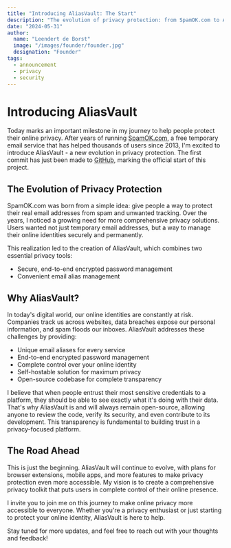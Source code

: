 ```yaml
---
title: "Introducing AliasVault: The Start"
description: "The evolution of privacy protection: from SpamOK.com to AliasVault"
date: "2024-05-31"
author:
  name: "Leendert de Borst"
  image: "/images/founder/founder.jpg"
  designation: "Founder"
tags:
  - announcement
  - privacy
  - security
---
```


# Introducing AliasVault

Today marks an important milestone in my journey to help people protect their online privacy. After years of running [SpamOK.com](https://spamok.com), a free temporary email service that has helped thousands of users since 2013, I'm excited to introduce AliasVault - a new evolution in privacy protection. The first commit has just been made to [GitHub](https://github.com/lanedirt/AliasVault), marking the official start of this project.

## The Evolution of Privacy Protection

SpamOK.com was born from a simple idea: give people a way to protect their real email addresses from spam and unwanted tracking. Over the years, I noticed a growing need for more comprehensive privacy solutions. Users wanted not just temporary email addresses, but a way to manage their online identities securely and permanently.

This realization led to the creation of AliasVault, which combines two essential privacy tools:
- Secure, end-to-end encrypted password management
- Convenient email alias management

## Why AliasVault?

In today's digital world, our online identities are constantly at risk. Companies track us across websites, data breaches expose our personal information, and spam floods our inboxes. AliasVault addresses these challenges by providing:

- Unique email aliases for every service
- End-to-end encrypted password management
- Complete control over your online identity
- Self-hostable solution for maximum privacy
- Open-source codebase for complete transparency

I believe that when people entrust their most sensitive credentials to a platform, they should be able to see exactly what it's doing with their data. That's why AliasVault is and will always remain open-source, allowing anyone to review the code, verify its security, and even contribute to its development. This transparency is fundamental to building trust in a privacy-focused platform.

## The Road Ahead

This is just the beginning. AliasVault will continue to evolve, with plans for browser extensions, mobile apps, and more features to make privacy protection even more accessible. My vision is to create a comprehensive privacy toolkit that puts users in complete control of their online presence.

I invite you to join me on this journey to make online privacy more accessible to everyone. Whether you're a privacy enthusiast or just starting to protect your online identity, AliasVault is here to help.

Stay tuned for more updates, and feel free to reach out with your thoughts and feedback! 